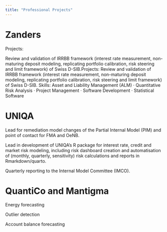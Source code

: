 ```yaml
---
title: "Professional Projects"
---
```


# Zanders

Projects:

Review and validation of IRRBB framework (interest rate measurement, non-maturing deposit modeling, replicating portfolio calibration, risk steering and limit framework) of Swiss D-SIB.Projects: Review and validation of IRRBB framework (interest rate measurement, non-maturing deposit modeling, replicating portfolio calibration, risk steering and limit framework) of Swiss D-SIB.
Skills: Asset and Liability Management (ALM) · Quantitative Risk Analysis · Project Management · Software Development · Statistical Software


# UNIQA

Lead for remediation model changes of the Partial Internal Model (PIM) and point of contact for FMA and OeNB.

Lead in development of UNIQA's R package for interest rate, credit and market risk modeling, including risk dashboard creation and automatisation of (monthly, quarterly, sensitivity) risk calculations and reports in Rmarkdown/quarto.

Quarterly reporting to the Internal Model Committee (IMCO).

# QuantiCo and Mantigma

Energy forecasting

Outlier detection

Account balance forecasting
